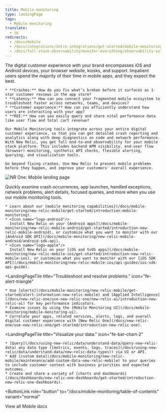```yaml
---
title: Mobile monitoring
type: landingPage
tags:
  - Mobile monitoring
translate:
  - jp
redirects:
  - /docs/mobile
  - /docs/integrations/intro-integrations/get-started/mobile-monitoring
  - /docs/full-stack-observability/monitor-everything/observability-solutions/mobile-monitoring
---
```


<LandingPageHero>
  <HeroContent>
    The digital customer experience with your brand encompasses iOS and Android devices, your browser website, kiosks, and support. Impatient users spend the majority of their time in mobile apps, and they expect the best.

    * **Crashes:** How do you fix what’s broken before it surfaces as 1-star customer reviews in the app store?
    * **Latency:** How can you connect your fragmented mobile ecosystem to troubleshoot faster across networks, teams, and devices?
    * **Customer experience:** How can you efficiently understand how users are interacting with your app?
    * **ROI:** How can you easily query and share vital performance data like user flow and total cart revenue?

    Our Mobile Monitoring tools integrate across your entire digital customer experience, so that you can get detailed crash reporting and analytics along with deep diagnostics on code and network performance. With New Relic, you get full end-to-end observability for your mobile stack platform. This includes backend APM visibility, end-user flow (browser) monitoring, synthetic API checks, flexible alerting, querying, and visualization tools.

    Go beyond fixing crashes. Use New Relic to prevent mobile problems before they happen, and improve your customers' overall experience.
  </HeroContent>

  ![NR One: Mobile landing page](./images/mobile-nrOne-crash-edit.png "NR One: Mobile landing page")

  <figcaption>
    Quickly examine crash occurrences, app launches, handled exceptions, network problems, alert details, focused queries, and more when you use our mobile monitoring tools.
  </figcaption>
</LandingPageHero>

<LandingPageTileGrid>
  <LandingPageTile
    title="Get started."
    icon="fe-check-square"
  >


    * Learn about our [mobile monitoring capabilities](/docs/mobile-monitoring/new-relic-mobile/get-started/introduction-mobile-monitoring).
    * <Icon name="logo-android"/>
      Install New Relic on your [Android apps](/docs/mobile-monitoring/new-relic-mobile-android/get-started/introduction-new-relic-mobile-android), or customize what you want to monitor with our [Android SDK API](/docs/mobile-monitoring/new-relic-mobile-android/android-sdk-api).
    * <Icon name="logo-apple"/>
      Install New Relic on your [iOS and tvOS apps](/docs/mobile-monitoring/new-relic-mobile-ios/get-started/introduction-new-relic-mobile-ios), or customize what you want to monitor with our [iOS SDK API](/docs/mobile-monitoring/new-relic-mobile-ios/api-guides/ios-sdk-api-guide).
  </LandingPageTile>

  <LandingPageTile
    title="Troubleshoot and resolve problems."
    icon="fe-alert-triangle"
  >


    * Use [alerts](/docs/mobile-monitoring/new-relic-mobile/get-started/alert-information-new-relic-mobile) and [Applied Intelligence](/docs/new-relic-one/use-new-relic-one/new-relic-ai/introduction-new-relic-ai) for key performance indicators.
    * Examine issues by using the [Mobile Monitoring UI](/docs/mobile-monitoring/mobile-monitoring-ui).
    * Correlate your apps, related services, alerts, logs, and overall digital customer experience with [New Relic One](/docs/new-relic-one/use-new-relic-one/get-started/introduction-new-relic-one).
  </LandingPageTile>

  <LandingPageTile
    title="Visualize your data."
    icon="fe-bar-chart-2"
  >


    * [Query](/docs/using-new-relic/data/understand-data/query-new-relic-data) any data type ([metrics, events, logs, traces](/docs/using-new-relic/data/understand-data/new-relic-data-types)) via UI or API.
    * Add [custom data](/docs/mobile-monitoring/new-relic-mobile/maintenance/add-custom-data-new-relic-mobile) to your queries to include customer context with business priorities and expected outcomes.
    * Create and share a variety of [charts and dashboards](/docs/dashboards/new-relic-one-dashboards/get-started/introduction-new-relic-one-dashboards).
  </LandingPageTile>
</LandingPageTileGrid>

<ButtonLink
  role="button"
  to="/docs/mobile-monitoring/table-of-contents"
  variant="normal"
>
  View all Mobile docs
</ButtonLink>
